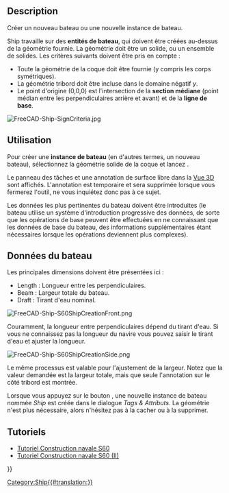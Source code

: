 <languages/>

{{Docnav/fr
|[[Ship_LoadExample/fr|Exemples de géométries]]
|[[Ship_AreasCurve/fr|Courbe de surface]]
|[[Ship_Workbench/fr|Ship]]
|IconL=Ship_LoadExample.svg
|IconR=Ship_AreasCurve.svg
|IconC=Workbench_Ship.svg
}}

{{GuiCommand/fr
|Name=Ship CreateShip
|Name/fr=Ship Coque
|MenuLocation=Ship design → Create a new ship
|Workbenches=[[Ship_Workbench|Ship]]|
|Shortcut=
|SeeAlso=
}}

== Description ==

Créer un nouveau bateau ou une nouvelle instance de bateau.

Ship travaille sur des '''entités de bateau''', qui doivent être créées au-dessus de la géométrie fournie. La géométrie doit être un solide, ou un ensemble de solides. Les critères suivants doivent être pris en compte :
* Toute la géométrie de la coque doit être fournie (y compris les corps symétriques).
* La géométrie tribord doit être incluse dans le domaine négatif ''y''.
* Le point d'origine (0,0,0) est l'intersection de la '''section médiane''' (point médian entre les perpendiculaires arrière et avant) et de la '''ligne de base'''.

[[Image:FreeCAD-Ship-SignCriteria.jpg]]
{{Caption|Critères d'identification des bateaux}}

== Utilisation == 

Pour créer une '''instance de bateau''' (en d'autres termes, un nouveau bateau), sélectionnez la géométrie solide de la coque et lancez  {{MenuCommand|Ship design → [[Image:Ship_CreateShip.svg|16px]] Create a new ship}}.

Le panneau des tâches et une annotation de surface libre dans la [[3D_view/fr|Vue 3D]] sont affichés. L'annotation est temporaire et sera supprimée lorsque vous fermerez l'outil, ne vous inquiétez donc pas à ce sujet.

Les données les plus pertinentes du bateau doivent être introduites (le bateau utilise un système d'introduction progressive des données, de sorte que les opérations de base peuvent être effectuées en ne connaissant que les données de base du bateau, des informations supplémentaires étant nécessaires lorsque les opérations deviennent plus complexes).

== Données du bateau ==

Les principales dimensions doivent être présentées ici :
* Length : Longueur entre les perpendiculaires.
* Beam : Largeur totale du bateau.
* Draft : Tirant d'eau nominal.

[[Image:FreeCAD-Ship-S60ShipCreationFront.png]]
{{Caption|Annotations de longueur}}

Couramment, la longueur entre perpendiculaires dépend du tirant d'eau. Si vous ne connaissez pas la longueur du navire vous pouvez saisir le tirant d'eau et ajuster la longueur.

[[Image:FreeCAD-Ship-S60ShipCreationSide.png]]
{{Caption|Annotations des largeurs}}

Le même processus est valable pour l'ajustement de la largeur. Notez que la valeur demandée est la largeur totale, mais que seule l'annotation sur le côté tribord est montrée.

Lorsque vous appuyez sur le bouton {{Button|Accept}}, une nouvelle instance de bateau nommée ''Ship'' est créée dans le dialogue ''Tags & Attributs''. La géométrie n'est plus nécessaire, alors n'hésitez pas à la cacher ou à la supprimer.

== Tutoriels ==

* [[FreeCAD-Ship_s60_tutorial/fr|Tutoriel Construction navale S60]]
* [[FreeCAD-Ship_s60_tutorial_(II)/fr|Tutoriel Construction navale S60 (II)]] 


{{Docnav/fr
|[[Ship_LoadExample/fr|Exemples de géométries]]
|[[Ship_AreasCurve/fr|Courbe de surface]]
|[[Ship_Workbench/fr|Ship]]
|IconL=Ship_LoadExample.svg
|IconR=Ship_AreasCurve.svg
|IconC=Workbench_Ship.svg
}}

{{Userdocnavi{{#translation:}}}}
[[Category:Ship{{#translation:}}]]